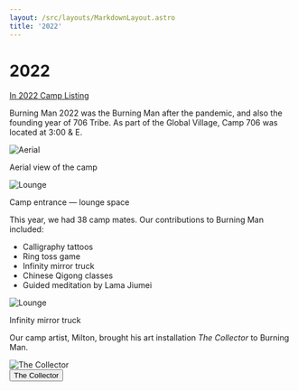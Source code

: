 ```yaml
---
layout: /src/layouts/MarkdownLayout.astro
title: '2022'
---
```


# 2022

[In 2022 Camp Listing](https://burningman.org/event/participate/camps/camp-listings-archive/?yyyy=2022&tcq=706+Tribe)

Burning Man 2022 was the Burning Man after the pandemic, and also the founding year of 706 Tribe. As part of the Global Village, Camp 706 was located at 3:00 & E.

<img src={aerial.src} alt="Aerial" class="w-4/5 mx-auto" />

<p class="image-caption">Aerial view of the camp</p>

<img src={lounge.src} alt="Lounge" class="w-4/5 mx-auto" />

<p class="image-caption">Camp entrance — lounge space</p>

This year, we had 38 camp mates. Our contributions to Burning Man included:

- Calligraphy tattoos
- Ring toss game
- Infinity mirror truck
- Chinese Qigong classes
- Guided meditation by Lama Jiumei

<img src={infinityroom.src} alt="Lounge" class="w-4/5 mx-auto" />

<p class="image-caption">Infinity mirror truck</p>

Our camp artist, Milton, brought his art installation *The Collector* to Burning Man.

<img src={collector.src} alt="The Collector" class="w-4/5 mx-auto" />

<div class="flex justify-center">
    <button onclick={`window.location.href='2022/collector'`} class="btn btn-active btn-accent btn-lg btn-wide">
        The Collector
    </button>
</div>